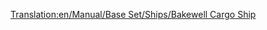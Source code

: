 [[Translation:en/Manual/Base Set/Ships/Bakewell Cargo Ship]]
{{nl/Manual/Base Set/Ships/Schepen|Naam=Bakewell goederenschip
|Afbeelding=[[File:en/Manual/Base Set/Ships/CargoShip.png|Bakewell goederenschip]]
|Kosten=£27,418 ($54,836)
|Snelheid=40 km/h (25 mph)
|Onderhoudskosten=£1,853 ($3,706)
|Ontworpen=1974
|Levensduur=30
|Capaciteit=190 eenheden*
|Nota=''*'' (190 eenheden post, kolen, vee, goederen, graan, hout, ijzererts, staal of kostbaarheden)
|Omschrijving=De bakewell goederenschip is de snelste en heeft het meeste capaciteit van de twee goederenschepen.
|Real-life=Fictief
}}
